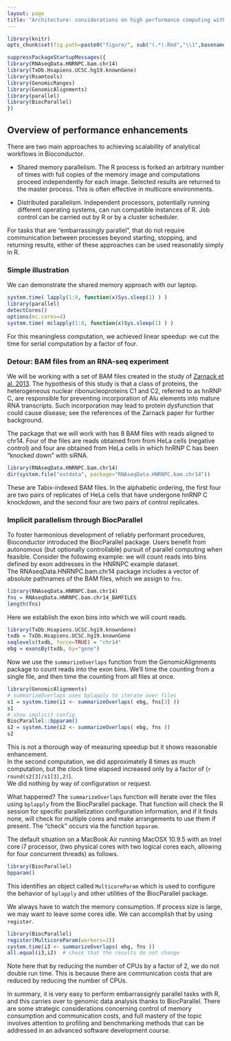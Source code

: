 ```yaml
---
layout: page
title: "Architecture: considerations on high performance computing with Bioconductor"
---
```


```r
library(knitr)
opts_chunk$set(fig.path=paste0("figure/", sub("(.*).Rmd","\\1",basename(knitr:::knit_concord$get('infile'))), "-"))
```
```r
suppressPackageStartupMessages({
library(RNAseqData.HNRNPC.bam.chr14)
library(TxDb.Hsapiens.UCSC.hg19.knownGene)
library(Rsamtools)
library(GenomicRanges)
library(GenomicAlignments)
library(parallel)
library(BiocParallel)
})
```

## Overview of performance enhancements

There are two main approaches to achieving scalability of
analytical workflows in Bioconductor.

- Shared memory parallelism.  The R process is forked an
arbitrary number of times with full copies of the memory
image and computations proceed independently for each image.
Selected results are returned to the master process.  This
is often effective in multicore environments.

- Distributed parallelism.  Independent processors, potentially
running different operating systems, can run compatible instances
of R.  Job control can be carried out by R or by a cluster scheduler.

For tasks that are "embarrassingly parallel", that do not require
communication between processes beyond starting, stopping, and
returning results, either of these approaches can be used
reasonably simply in R.

### Simple illustration

We can demonstrate the shared memory approach with our laptop.

```r
system.time( lapply(1:8, function(x)Sys.sleep(1) ) )
library(parallel)
detectCores()
options(mc.cores=4)
system.time( mclapply(1:8, function(x)Sys.sleep(1) ) )
```

For this meaningless computation, we achieved linear speedup:
we cut the time for serial computation by a factor of four.

### Detour: BAM files from an RNA-seq experiment

We will be working with a set of BAM files
created in the study of [Zarnack et al. 2013](http://www.pubmedcentral.nih.gov/articlerender.fcgi?artid=3629564&tool=pmcentrez&rendertype=abstract).
The hypothesis of this study is that a class of proteins,
the heterogeneous nuclear ribonucleoproteins C1 and C2,
referred to as hnRNP C, are responsible for preventing
incorporation of Alu elements into mature RNA transcripts.
Such incorporation may lead to protein dysfunction that could
cause disease; see the references of the Zarnack paper for
further background.

The package that we will work with has 8 BAM files with
reads aligned to chr14.  Four of the files are reads obtained from
from HeLa cells (negative control) and four are obtained from
HeLa cells in which hnRNP C has been "knocked down" with siRNA.
```r
library(RNAseqData.HNRNPC.bam.chr14)
dir(system.file("extdata", package="RNAseqData.HNRNPC.bam.chr14"))
```
These are Tabix-indexed BAM files.  In the alphabetic ordering, the
first four are two pairs of replicates of HeLa cells
that have undergone hnRNP C knockdown, and the second four are
two pairs of control replicates.


### Implicit parallelism through BiocParallel

To foster harmonious development of reliably performant procedures,
Bioconductor introduced the BiocParallel package.  Users
benefit from autonomous (but optionally controllable) pursuit
of parallel computing when feasible.  Consider the following
example: we will count reads into bins defined by exon addresses
in the HNRNPC example dataset.  
The RNAseqData.HNRNPC.bam.chr14 package includes a vector
of absolute pathnames of the BAM files, which we assign to `fns`.

```r
library(RNAseqData.HNRNPC.bam.chr14)
fns = RNAseqData.HNRNPC.bam.chr14_BAMFILES
length(fns)
```

Here we establish the exon bins into which we will count reads.
```r
library(TxDb.Hsapiens.UCSC.hg19.knownGene)
txdb = TxDb.Hsapiens.UCSC.hg19.knownGene
seqlevels(txdb, force=TRUE) = "chr14"
ebg = exonsBy(txdb, by="gene")
```

Now we use the `summarizeOverlaps` function from
the GenomicAlignments package to count reads into the exon bins.
We'll time the counting from a single file, and then time
the counting from all files at once.
```r
library(GenomicAlignments)
# summarizeOverlaps uses bplapply to iterate over files
s1 = system.time(i1 <- summarizeOverlaps( ebg, fns[3] ))
s1
# show implicit config
BiocParallel::bpparam()
s2 = system.time(i2 <- summarizeOverlaps( ebg, fns ))
s2
```
This is not a thorough way of measuring speedup but it
shows reasonable enhancement.  
In the second computation, we did approximately 8 times as
much computation, but the clock time elapsed increased only
by a factor of (`r round(s2[3]/s1[3],2)`).  
We did nothing by way of configuration
or request.

What happened?  The `summarizeOverlaps` function will iterate
over the files using `bplapply` from the BiocParallel package.
That function will check the R session 
for specific parallelization configuration information,
and if it finds none, will check for multiple cores
and make arrangements to use them if present.
The "check" occurs via the function `bpparam`.

The default situation on a
MacBook Air running MacOSX 10.9.5 with
an Intel core i7 processor,
(two physical cores with two logical cores each, allowing
for four concurrent threads)
as follows.
```r
library(BiocParallel)
bpparam()
```
This identifies an object called `MulticoreParam` which is
used to configure the behavior of `bplapply` and other utilities
of the BiocParallel package.


We always have to watch the memory
consumption.  If process size is large, we may want to leave
some cores idle.  We can accomplish that by using `register`.
```r
library(BiocParallel)
register(MulticoreParam(workers=2))
system.time(i3 <- summarizeOverlaps( ebg, fns ))
all.equal(i3,i2)  # check that the results do not change
```
Note here that by reducing the number of CPUs by a factor of 2, we
do not double run time.  This is because there are communication
costs that are reduced by reducing the number of CPUs.

In summary, it is very easy to perform embarrassignly parallel
tasks with R, and this carries over to genomic data analysis
thanks to BiocParallel.  There are some strategic considerations
concerning control of memory consumption and communication costs,
and full mastery of the topic involves attention to profiling and
benchmarking methods that can be addressed in an advanced software
development course.



